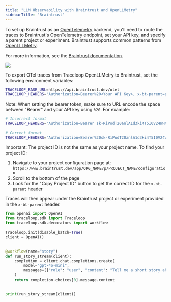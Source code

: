 ```yaml
---
title: "LLM Observability with Braintrust and OpenLLMetry"
sidebarTitle: "Braintrust"
---
```


To set up Braintrust as an [OpenTelemetry](https://opentelemetry.io/docs/) backend, you'll need to route the traces to Braintrust's OpenTelemetry endpoint, set your API key, and specify a parent project or experiment. Braintrust supports common patterns from [OpenLLLMetry](https://github.com/traceloop/openllmetry). 

For more information, see the [Braintrust documentation](https://www.braintrust.dev/docs/guides/tracing#traceloop).

<Frame>
  <img src="/img/integrations/braintrust.png" />
</Frame>

To export OTel traces from Traceloop OpenLLMetry to Braintrust, set the following environment variables:

```bash
TRACELOOP_BASE_URL=https://api.braintrust.dev/otel
TRACELOOP_HEADERS="Authorization=Bearer%20<Your API Key>, x-bt-parent=project_id:<Your Project ID>"
```

Note: When setting the bearer token, make sure to URL encode the space between "Bearer" and your API key using `%20`. For example:

```bash
# Incorrect format
TRACELOOP_HEADERS="Authorization=Bearer sk-RiPodT20anlA1d3ki4T5I0V24WHXFuwvlPivUUoUGOnczOVI, x-bt-parent=project_id:<Your Project ID>"

# Correct format
TRACELOOP_HEADERS="Authorization=Bearer%20sk-RiPodT20anlA1d3ki4T5I0V24WHXFuwvlPivUUoUGOnczOVI, x-bt-parent=project_id:<Your Project ID>"
```

Important: The project ID is not the same as your project name. To find your project ID:
1. Navigate to your project configuration page at: `https://www.braintrust.dev/app/ORG_NAME/p/PROJECT_NAME/configuration`
2. Scroll to the bottom of the page
3. Look for the "Copy Project ID" button to get the correct ID for the `x-bt-parent` header

Traces will then appear under the Braintrust project or experiment provided in the `x-bt-parent` header.

```python
from openai import OpenAI
from traceloop.sdk import Traceloop
from traceloop.sdk.decorators import workflow
 
Traceloop.init(disable_batch=True)
client = OpenAI()
 
 
@workflow(name="story")
def run_story_stream(client):
    completion = client.chat.completions.create(
        model="gpt-4o-mini",
        messages=[{"role": "user", "content": "Tell me a short story about LLM evals."}],
    )
    return completion.choices[0].message.content
 
 
print(run_story_stream(client))
```
